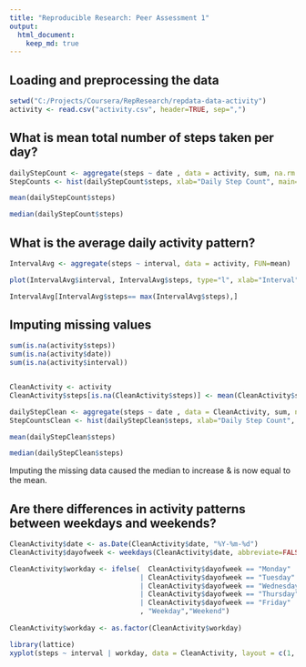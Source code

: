 ```yaml
---
title: "Reproducible Research: Peer Assessment 1"
output: 
  html_document:
    keep_md: true
---
```



## Loading and preprocessing the data

```r
setwd("C:/Projects/Coursera/RepResearch/repdata-data-activity")
activity <- read.csv("activity.csv", header=TRUE, sep=",")
```


## What is mean total number of steps taken per day?

```r
dailyStepCount <- aggregate(steps ~ date , data = activity, sum, na.rm =TRUE)
StepCounts <- hist(dailyStepCount$steps, xlab="Daily Step Count", main="")

mean(dailyStepCount$steps)

median(dailyStepCount$steps)

```



## What is the average daily activity pattern?
```r
IntervalAvg <- aggregate(steps ~ interval, data = activity, FUN=mean)

plot(IntervalAvg$interval, IntervalAvg$steps, type="l", xlab="Interval", ylab="Steps")

IntervalAvg[IntervalAvg$steps== max(IntervalAvg$steps),]

```


## Imputing missing values
```r
sum(is.na(activity$steps))
sum(is.na(activity$date))
sum(is.na(activity$interval))


CleanActivity <- activity
CleanActivity$steps[is.na(CleanActivity$steps)] <- mean(CleanActivity$steps, na.rm=TRUE)

dailyStepClean <- aggregate(steps ~ date , data = CleanActivity, sum, na.rm =TRUE)
StepCountsClean <- hist(dailyStepClean$steps, xlab="Daily Step Count", main="")

mean(dailyStepClean$steps)

median(dailyStepClean$steps)

```
Imputing the missing data caused the median to increase & is now equal to the mean.

## Are there differences in activity patterns between weekdays and weekends?
```r
CleanActivity$date <- as.Date(CleanActivity$date, "%Y-%m-%d")
CleanActivity$dayofweek <- weekdays(CleanActivity$date, abbreviate=FALSE)

CleanActivity$workday <- ifelse(  CleanActivity$dayofweek == "Monday"
                                | CleanActivity$dayofweek == "Tuesday"
                                | CleanActivity$dayofweek == "Wednesday"
                                | CleanActivity$dayofweek == "Thursday"
                                | CleanActivity$dayofweek == "Friday"
                                , "Weekday","Weekend")
                                
CleanActivity$workday <- as.factor(CleanActivity$workday)

library(lattice)
xyplot(steps ~ interval | workday, data = CleanActivity, layout = c(1, 2), type="l")        
```

